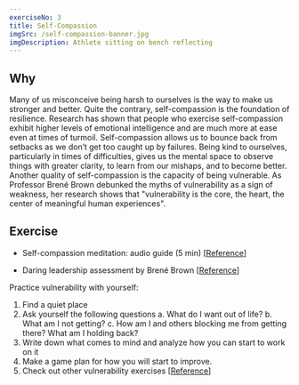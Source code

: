 ```yaml
---
exerciseNo: 3
title: Self-Compassion
imgSrc: /self-compassion-banner.jpg
imgDescription: Athlete sitting on bench reflecting
---
```


## Why

Many of us misconceive being harsh to ourselves is the way to make us stronger and better. Quite the contrary, self-compassion is the foundation of resilience. Research has shown that people who exercise self-compassion exhibit higher levels of emotional intelligence and are much more at ease even at times of turmoil. Self-compassion allows us to bounce back from setbacks as we don’t get too caught up by failures. Being kind to ourselves, particularly in times of difficulties, gives us the mental space to observe things with greater clarity, to learn from our mishaps, and to become better.
Another quality of self-compassion is the capacity of being vulnerable. As Professor Brené Brown debunked the myths of vulnerability as a sign of weakness, her research shows that "vulnerability is the core, the heart, the center of meaningful human experiences".

## Exercise

- Self-compassion meditation: audio guide (5 min) [[Reference](https://siyli.org/guided-meditation-self-compassion/)]

- Daring leadership assessment by Brené Brown [[Reference](https://daretolead.brenebrown.com/assessment/)]

Practice vulnerability with yourself:

1. Find a quiet place
2. Ask yourself the following questions
   a. What do I want out of life?
   b. What am I not getting?
   c. How am I and others blocking me from getting there? What am I holding back?
3. Write down what comes to mind and analyze how you can start to work on it
4. Make a game plan for how you will start to improve.
5. Check out other vulnerability exercises [[Reference](https://seasidecounselingcenter.com/5-ultimate-vulnerability-exercises/)]
